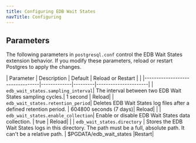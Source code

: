 ```yaml
---
title: Configuring EDB Wait States
navTitle: Configuring
---
```


## Parameters

The following parameters in `postgresql.conf` control the EDB Wait States extension behavior.  If you modify these parameters, reload or restart Postgres to apply the changes.

| Parameter                    | Description | Default | Reload or Restart  |                                                                                                                                                                                                                                                |
|---------------------------------|-------------|---------|----------------------|
| `edb_wait_states.sampling_interval`| The interval between two EDB Wait States sampling cycles.| 1 second | Reload| 
| `edb_wait_states.retention_period`| Deletes EDB Wait States log files after a defined retention period. | 604800 seconds (7 days)| Reload|                                                                                                                                                                            |
| `edb_wait_states.enable_collection`| Enable or disable EDB Wait States data collection. | true | Reload|                                                                                                                                                                                                                                        |
| `edb_wait_states.directory` | Stores the EDB Wait States logs in this directory. The path must be a full, absolute path.  It can't be a relative path. | $PGDATA/edb_wait_states |Restart| 
